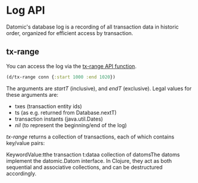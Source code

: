 Log API
=======

Datomic's database log is a recording of all transaction data in historic order, organized for efficient access by transaction.

tx-range
--------

 You can access the log via the [tx-range API function](https://docs.datomic.com/client-api/datomic.client.api.async.html#var-tx-range).

```clojure
(d/tx-range conn {:start 1000 :end 1020})
```



The arguments are *startT* (inclusive), and *endT* (exclusive). Legal values for these arguments are:

- txes (transaction entity ids)
- ts (as e.g. returned from Database.nextT)
- transaction instants (java.util.Dates)
- *nil* (to represent the beginning/end of the log)

*tx-range* returns a collection of transactions, each of which contains key/value pairs:

KeywordValue:tthe transaction t:dataa collection of datomsThe datoms implement the datomic.Datom interface. In Clojure, they act as both sequential and associative collections, and can be destructured accordingly.